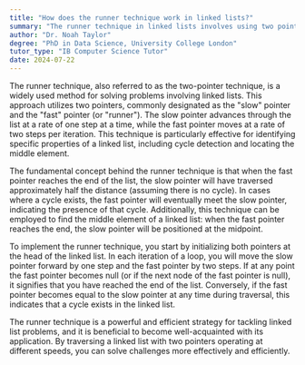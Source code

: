 ```yaml
---
title: "How does the runner technique work in linked lists?"
summary: "The runner technique in linked lists involves using two pointers moving at different speeds to traverse the list."
author: "Dr. Noah Taylor"
degree: "PhD in Data Science, University College London"
tutor_type: "IB Computer Science Tutor"
date: 2024-07-22
---
```


The runner technique, also referred to as the two-pointer technique, is a widely used method for solving problems involving linked lists. This approach utilizes two pointers, commonly designated as the "slow" pointer and the "fast" pointer (or "runner"). The slow pointer advances through the list at a rate of one step at a time, while the fast pointer moves at a rate of two steps per iteration. This technique is particularly effective for identifying specific properties of a linked list, including cycle detection and locating the middle element.

The fundamental concept behind the runner technique is that when the fast pointer reaches the end of the list, the slow pointer will have traversed approximately half the distance (assuming there is no cycle). In cases where a cycle exists, the fast pointer will eventually meet the slow pointer, indicating the presence of that cycle. Additionally, this technique can be employed to find the middle element of a linked list: when the fast pointer reaches the end, the slow pointer will be positioned at the midpoint.

To implement the runner technique, you start by initializing both pointers at the head of the linked list. In each iteration of a loop, you will move the slow pointer forward by one step and the fast pointer by two steps. If at any point the fast pointer becomes null (or if the next node of the fast pointer is null), it signifies that you have reached the end of the list. Conversely, if the fast pointer becomes equal to the slow pointer at any time during traversal, this indicates that a cycle exists in the linked list.

The runner technique is a powerful and efficient strategy for tackling linked list problems, and it is beneficial to become well-acquainted with its application. By traversing a linked list with two pointers operating at different speeds, you can solve challenges more effectively and efficiently.
    